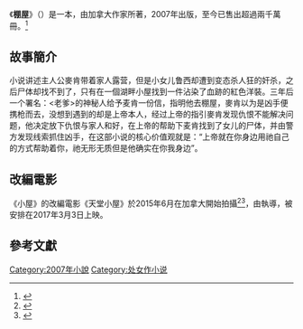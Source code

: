 {{multiple issues|
{{copyedit|time=2016-10-09T06:06:16+00:00}}
{{expand|time=2016-10-09T06:06:16+00:00}}
}}
{{noteTA
|T=zh-tw:小屋;zh-hk:小屋;zh-cn:棚屋;
|G1=Show
|1=zh-tw:小屋;zh-hk:小屋;zh-cn:棚屋;
|2=zh-tw:心靈小屋;zh-hk:天堂小屋;zh-cn:陋室
}}
{{Infobox book
| name          = 小屋<br />''The Shack''
| title_orig    =
| translator    =
| image         = Shackover.jpg
| caption =
| author        = {{link-en|威廉·P·楊|William P. Young}}
| illustrator   =
| cover_artist  = Dave Aldrich
| country       = 美國
| language      = 英語
| series        =
| genre         = {{link-en|基督教小說|Christian novel}}
| publisher     = Windblown Media、{{link-en|Hachette Book Group|Hachette Book Group|FaithWords}}、{{link-en|Hodder & Stoughton|Hodder & Stoughton}}
| release_date  = 2007年5月
| english_release_date =
| media_type    = 印刷書、[[電子書|電子書]]
| pages         = 256頁
| isbn          = 0-9647292-3-7
| oclc= 166263178
| preceded_by   =
| followed_by   =
}}
《'''棚屋'''》（{{lang-en|'''''The Shack'''''}}）是一本{{link-en|基督教小說|Christian novel}}，由加拿大作家{{link-en|威廉·P·楊|William P. Young}}所著，2007年出版，至今已售出超過兩千萬冊。<ref>{{Cite news |url=https://www.theguardian.com/film/2014/jan/31/forest-whitaker-adapt-christian-novel-the-shack |title=Forest Whitaker to adapt bestselling Christian novel The Shack |work=The Guardian |date=2014-01-31 |accessdate=2016-10-09 |archive-date=2016-10-11 |archive-url=https://web.archive.org/web/20161011021120/https://www.theguardian.com/film/2014/jan/31/forest-whitaker-adapt-christian-novel-the-shack |dead-url=no }}</ref>

==故事簡介==
小说讲述主人公麥肯带着家人露营，但是小女儿鲁西却遭到变态杀人狂的奸杀，之后尸体却找不到了，只有在一個湖畔小屋找到一件沾染了血跡的紅色洋裝。三年后一个署名：<老爹>的神秘人给予麦肯一份信，指明他去棚屋，麥肯以为是凶手便携枪而去，没想到遇到的却是上帝本人，经过上帝的指引麥肯发现仇恨不能解决问题，他决定放下仇恨与家人和好，在上帝的帮助下麦肯找到了女儿的尸体，并由警方发现线索抓住凶手，在这部小说的核心价值观就是：“上帝就在你身边用祂自己的方式帮助着你，祂无形无质但是他确实在你我身边”。

== 改編電影 ==
{{main|天堂小屋}}
《小屋》的改編電影《天堂小屋》於2015年6月在加拿大開始拍攝<ref>{{cite news |title=On the Set for 6/8/15: Paul Feig & Melissa Mccarthy Start Shooting Ghostbusters, Ryan Reynolds Finishes Off Deadpool & More |url=http://www.ssninsider.com/on-the-set-for-6815-paul-feig-melissa-mccarthy-start-shooting-ghostbusters-ryan-reynolds-finishes-off-deadpool-more/ |accessdate=2015-06-09 |work=ssninsider.com |date=2015-06-08 |deadurl=yes |archiveurl=https://web.archive.org/web/20150610031021/http://www.ssninsider.com/on-the-set-for-6815-paul-feig-melissa-mccarthy-start-shooting-ghostbusters-ryan-reynolds-finishes-off-deadpool-more/ |archivedate=2015-06-10 }}</ref><ref>{{Cite news |title=First look: Sam Worthington debuts fluffy new haircut as he cracks a smile on the set of upcoming thriller The Shack |url=http://www.dailymail.co.uk/tvshowbiz/article-3137262/Sam-Worthington-debuts-fluffy-new-haircut-cracks-smile-set-upcoming-thriller-Shack.html |accessdate=2015-07-03 |work=dailymail.co.uk |date=2015-06-24 |archive-date=2015-06-26 |archive-url=https://web.archive.org/web/20150626113531/http://www.dailymail.co.uk/tvshowbiz/article-3137262/Sam-Worthington-debuts-fluffy-new-haircut-cracks-smile-set-upcoming-thriller-Shack.html |dead-url=no }}</ref>，由{{link-en|Stuart Hazeldine|Stuart Hazeldine}}執導，被安排在2017年3月3日上映。

==參考文獻==
{{Reflist}}

[[Category:2007年小說|Category:2007年小說]]
[[Category:处女作小说|Category:处女作小说]]